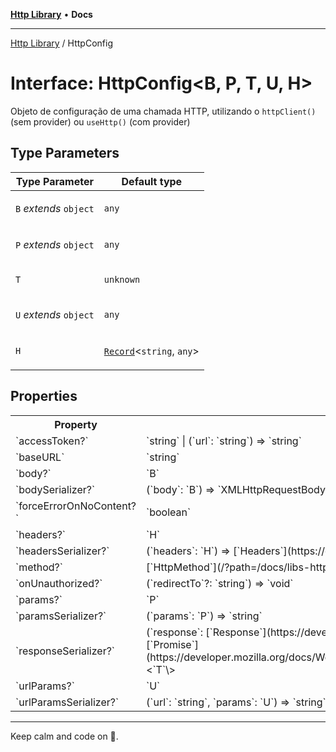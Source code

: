 
<Meta title="Libs/Http/interfaces/HttpConfig" />



[**Http Library**](/?path=/docs/libs-http-overview--page) • **Docs**

***

[Http Library](/?path=/docs/libs-http-overview--page) / HttpConfig

# Interface: HttpConfig\<B, P, T, U, H\>

Objeto de configuração de uma chamada HTTP, utilizando o `httpClient()` (sem provider) ou `useHttp()` (com provider)

## Type Parameters

<table>
<thead>
<tr>
<th>Type Parameter</th>
<th>Default type</th>
</tr>
</thead>
<tbody>
<tr>
<td>

`B` *extends* `object`

</td>
<td>

`any`

</td>
</tr>
<tr>
<td>

`P` *extends* `object`

</td>
<td>

`any`

</td>
</tr>
<tr>
<td>

`T`

</td>
<td>

`unknown`

</td>
</tr>
<tr>
<td>

`U` *extends* `object`

</td>
<td>

`any`

</td>
</tr>
<tr>
<td>

`H`

</td>
<td>

[`Record`](https://www.typescriptlang.org/docs/handbook/utility-types.html#recordkeys-type)\<`string`, `any`\>

</td>
</tr>
</tbody>
</table>

## Properties

<table>
<tr><th>Property</th><th>Type</th><th>Defined in</th></tr>
<tr></tr>
<tr><td>`accessToken?`</td><td>`string` | (`url`: `string`) => `string`</td><td>utils/client.ts:75</td></tr>
<tr><td>`baseURL`</td><td>`string`</td><td>utils/client.ts:63</td></tr>
<tr><td>`body?`</td><td>`B`</td><td>utils/client.ts:67</td></tr>
<tr><td>`bodySerializer?`</td><td>(`body`: `B`) => `XMLHttpRequestBodyInit`</td><td>utils/client.ts:68</td></tr>
<tr><td>`forceErrorOnNoContent?`</td><td>`boolean`</td><td>utils/client.ts:74</td></tr>
<tr><td>`headers?`</td><td>`H`</td><td>utils/client.ts:65</td></tr>
<tr><td>`headersSerializer?`</td><td>(`headers`: `H`) => [`Headers`](https://developer.mozilla.org/docs/Web/API/Headers)</td><td>utils/client.ts:66</td></tr>
<tr><td>`method?`</td><td>[`HttpMethod`](/?path=/docs/libs-http-type-aliases-httpmethod)</td><td>utils/client.ts:64</td></tr>
<tr><td>`onUnauthorized?`</td><td>(`redirectTo`?: `string`) => `void`</td><td>utils/client.ts:76</td></tr>
<tr><td>`params?`</td><td>`P`</td><td>utils/client.ts:69</td></tr>
<tr><td>`paramsSerializer?`</td><td>(`params`: `P`) => `string`</td><td>utils/client.ts:71</td></tr>
<tr><td>`responseSerializer?`</td><td>(`response`: [`Response`](https://developer.mozilla.org/docs/Web/API/Response)) => [`Promise`](https://developer.mozilla.org/docs/Web/JavaScript/Reference/Global_Objects/Promise)\<`T`\></td><td>utils/client.ts:73</td></tr>
<tr><td>`urlParams?`</td><td>`U`</td><td>utils/client.ts:70</td></tr>
<tr><td>`urlParamsSerializer?`</td><td>(`url`: `string`, `params`: `U`) => `string`</td><td>utils/client.ts:72</td></tr>
</table>


***

Keep calm and code on 🤘.